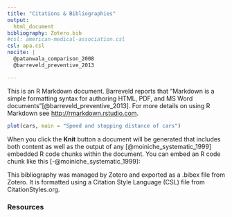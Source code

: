 ```yaml
---
title: "Citations & Bibliographies"
output:
  html_document
bibliography: Zotero.bib
#csl: american-medical-association.csl
csl: apa.csl
nocite: |
  @patanwala_comparison_2008
  @barreveld_preventive_2013

---
```





This is an R Markdown document. Barreveld reports that "Markdown is a simple formatting syntax for authoring HTML, PDF, and MS Word documents"[@barreveld_preventive_2013]. For more details on using R Markdown see <http://rmarkdown.rstudio.com>.

```r
plot(cars, main = "Speed and stopping distance of cars")
```

When you click the **Knit** button a document will be generated that includes both content as well as the output of any [@moiniche_systematic_1999] embedded R code chunks within the document. You can embed an R code chunk like this [-@moiniche_systematic_1999]:

This bibliography was managed by Zotero and exported as a .bibex file from Zotero. It is formatted using a Citation Style Language (CSL) file from CitationStyles.org.


\newpage

### Resources

